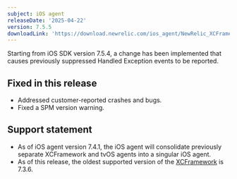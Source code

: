 ```yaml
---
subject: iOS agent
releaseDate: '2025-04-22'
version: 7.5.5
downloadLink: 'https://download.newrelic.com/ios_agent/NewRelic_XCFramework_Agent_7.5.5.zip'
---
```


<Callout variant="important">
Starting from iOS SDK version 7.5.4, a change has been implemented that causes previously suppressed Handled Exception events to be reported.
</Callout>

## Fixed in this release

* Addressed customer-reported crashes and bugs.
* Fixed a SPM version warning.

## Support statement

* As of iOS agent version 7.4.1, the iOS agent will consolidate previously separate XCFramework and tvOS agents into a singular iOS agent.
* As of this release, the oldest supported version of the [XCFramework](/docs/release-notes/mobile-release-notes/ios-release-notes/xcframework-agent-736) is 7.3.6.

